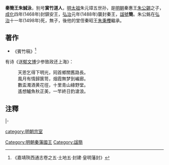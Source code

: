 {{unreferenced|time=2018-07-06T05:40:46+00:00}}
'''秦簡王朱誠泳'''{{BD|1458年||1498年|catIdx=Z朱志𡐤}}，别号'''賔竹道人'''，[[明太祖|明太祖]]朱元璋五世孙，是[[明朝|明朝]]秦惠王[[朱公錫|朱公錫]]之子，[[成化|成化]]四年(1468年)封鎮安王，[[弘治|弘治]]元年(1488年)襲封秦王，[[諡號|諡號]]'''簡'''。朱公銘在[[弘治|弘治]]十一年(1498年)死，無子，後他的堂侄秦昭王[[朱秉欆|朱秉欆]]繼承。

==著作==
*《賓竹稿》<ref>《嘉靖陝西通志卷之五·土地五·封建·皇明藩封》</ref>
有诗《送[[郁文博|郁文博]]少参致政还上海》：
:天恩乞得下明光，囘首鄉關舊路長。
:風月有情歸篋笥，烟霞無梦到巗廊。
:數盃濁酒黄花徑，十里青山綠野堂。
:遙想鱸魚秋正美，一竿終日釣滄浪。

==注釋==
{{reflist|2}}

{{s-start}}
{{s-none|無|[[明朝|明政府]]封之}}
{{s-ttl|title=[[明朝藩王列表_(秦王系)#鎮安國|明鎮安國國王]]|years=1468年－1488年}}
{{s-none|無|襲封秦國，封國廢除}}
|-
{{s-before|父惠王[[朱公錫|朱公錫]]}}
{{s-ttl|title=[[明朝藩王列表_(秦王系)|明秦國國王]]|years=1488年－1498年}}
{{s-aft|after=堂侄昭王[[朱秉欆|朱秉欆]]}}
{{end}}

[[category:明朝宗室|category:明朝宗室]]
[[Category:明朝秦藩國王|Category:明朝秦藩國王]]
[[Category:諡簡|Category:諡簡]]